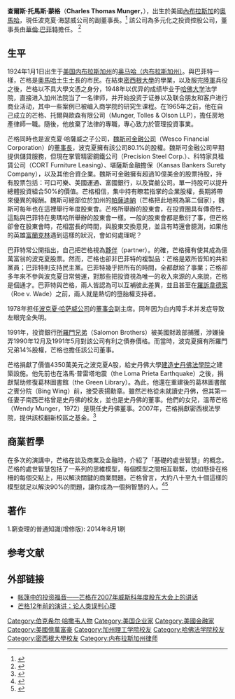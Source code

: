 {{Refimprove|time=2020-06-26T03:06:48+00:00}}
{{noteTA
|1=zh-tw:蒙格;zh-hans:芒格;zh-hant:芒格;
|2=zh-hans:沃伦·巴菲特; zh-tw:華倫·巴菲特; zh-hk:禾倫·巴菲特;
|3=zh-hans:伯克希尔; zh-hk:巴郡; zh-tw:波克夏;
|4=zh-hans:哈撒韦; zh-hk:哈薩威; zh-tw:海瑟威;
|5=zh-hans:沃伦;zh-hk:禾倫;zh-tw:華倫;
|6=zh-hans:首席执行官; zh-hant:執行長;
}}

{{Infobox officeholder
| name = 查理·蒙格
| image =Charlie Munger.jpg
| birth_date = {{birth date and age|1924|1|1}}
| birth_place = {{USA}}[[内布拉斯加|内布拉斯加]][[奧馬哈_(內布拉斯加州)|奥马哈]]
| children = Molly Munger<br>Wendy Munger<br>Charles T. Munger, Jr.<br>Philip R. Munger<br>Barry A. Munger<br>Emilie Munger Ogden
| spouse = {{marriage|Nancy Huggins|1945|1953}}<br>{{marriage|Nancy Barry|1956|2010}}
| net_worth = 19亿美元(至2021年1月)<ref name=Forbes>{{Cite web|title=Charles Munger|url=https://www.forbes.com/profile/charles-munger|website=Forbes|accessdate=15 Jan 2021|archive-date=2017-09-15|archive-url=https://web.archive.org/web/20170915025121/https://www.forbes.com/profile/charles-munger/|dead-url=no}}</ref>
| salary = 10万美元
| alma_mater = [[密西根大學|密西根大學]]<br>[[加利福尼亞理工學院|加利福尼亞理工學院]]<br>[[哈佛法學院|哈佛法學院]]
| occupation = [[波克夏·海瑟威|波克夏·海瑟威]]公司副董事長
| signature  = Charlie Munger Signature transparent.png
| allegiance = {{USA}}
| branch     = [[美國陸軍|美國陸軍]]
| rank       = 少尉
| battles    = [[二戰|二戰]]
| serviceyears = 1943-1946
}}
'''查爾斯·托馬斯·蒙格'''（'''Charles Thomas Munger'''，{{bd|1924年|1月1日|catIdx=M}}），出生於美國[[內布拉斯加|內布拉斯加]]的[[奧馬哈|奧馬哈]]，現任波克夏‧海瑟威公司的副董事長。<ref name=jlowe>{{cite book |last= Lowe |first= Janet|year= 2000|title= Damn Right! Behind the scenes with Berkshire Hathaway Billionaire Charlie Munger|trans-title= |url=https://archive.org/details/damnrightbehinds00jane|language=en|location= |publisher= |isbn=}}</ref> 該公司為多元化之投資控股公司，董事長由[[華倫·巴菲特|華倫·巴菲特]]擔任。
<ref>{{Cite web |url=https://www.berkshirehathaway.com/message.html |title=存档副本 |access-date=2020-07-27 |archive-date=2021-02-08 |archive-url=https://web.archive.org/web/20210208174128/https://www.berkshirehathaway.com/message.html |dead-url=no }}</ref>

==生平==
1924年1月1日出生于[[美国|美国]][[内布拉斯加州|内布拉斯加州]]的[[奥马哈_(内布拉斯加州)|奥马哈（内布拉斯加州）]]。與巴菲特一樣，芒格是[[奧馬哈|奧馬哈]]土生土長的市民。在結束[[密西根大學|密西根大學]]的學業，以及服完[[美國陸軍航空兵團|陸軍]]兵役之後，芒格以不具大學文憑之身分，1948年以优异的成绩毕业于[[哈佛大学|哈佛大学]]法学院，直接进入加州法院当了一名律师，并开始投资于证券以及联合朋友和客户进行商业活动，其中一些案例已被编入商学院的研究生课程。在1965年之前，他在自己成立的芒格、托爾與歐森有限公司（Munger, Tolles & Olson LLP），擔任房地產律師一職。隨後，他放棄了法律的專職，專心致力於管理投資事業。

芒格同時也是波克夏·哈薩威之子公司，[[魏斯可金融公司|魏斯可金融公司]]（Wesco Financial Corporation）的[[董事長|董事長]]，波克夏擁有該公司80.1%的股權。魏斯可金融公司早期提供儲貸服務，但現在掌管精密鋼鐵公司（Precision Steel Corp.）、科特家具租賃公司（CORT Furniture Leasing）、堪薩斯金融擔保（Kansas Bankers Surety Company），以及其他合資企業。魏斯可金融擁有超過10億美金的股票持股，持有股票包括：可口可樂、美國運通、富國銀行，以及寶鹼公司。單一持股可以提升總體投資組合50%的價值。芒格相信，集中持有瞭若指掌的企業股權，長期將帶來優異的報酬。魏斯可總部位於加州的[[帕薩迪納_(加利福尼亞州)|帕薩迪納]]（芒格把此地視為第二個家），魏斯可每年也在這裡舉行年度股東會。芒格所舉辦的股東會，在投資圈具有傳奇性，這點與巴菲特在奧瑪哈所舉辦的股東會一樣。一般的股東會都是敷衍了事，但芒格卻會在股東會時，花相當長的時間，與股東交換意見，並且有時還會臆測，如果他的英雄[[本傑明·富蘭克林|富蘭克林]]遇到這樣的狀況，會如何處理呢？

巴菲特常公開指出，自己把芒格視為[[夥伴|夥伴]]（partner）。的確，芒格擁有使其成為億萬富翁的波克夏股票。然而，芒格也卻非巴菲特的複製品：芒格是眾所皆知的共和黨員；巴菲特則支持民主黨。巴菲特幾乎把所有的時間，全都獻給了事業；芒格卻多年來不參與波克夏日常營運，對那些把投資視為唯一的收入來源的人來說，芒格是個通才。巴菲特與芒格，兩人皆認為可以互補彼此差異，並且甚至在[[羅訴韋德案|羅訴韋德案]]（Roe v. Wade）之前，兩人就是熱切的墮胎權支持者。

1978年担任[[波克夏·哈萨威公司|波克夏·哈萨威公司]]的[[董事会|董事会]]副主席。同年因为白内障手术并发症导致左眼完全失明。

1991年，投資銀行[[所羅門兄弟|所羅門兄弟]]（Salomon Brothers）被美國財政部捕獲，涉嫌操弄1990年12月及1991年5月對該公司有利之債券價格。而當時，波克夏擁有所羅門兄弟14%股權，芒格也擔任該公司董事。

芒格捐獻了價值4350萬美元之波克夏A股，給史丹佛大學[[建造|建造]][[史丹佛|史丹佛]][[法學院|法學院]]之建築設施。他先前也在洛馬·普雷塔地震（the Loma Prieta Earthquake）之後，捐獻幫助修復葛林圖書館（the Green Library）。為此，他還在重建後的葛林圖書館之賓分院（Bing Wing）前，接受表揚勳章。雖然芒格從未就讀史丹佛，但其第一任妻子南西芒格曾是史丹佛的校友，並也是史丹佛的董事。他們的女兒，溫蒂芒格（Wendy Munger，1972）是現任史丹佛董事。2007年，芒格捐獻密西根法學院，提供該校翻新校區之基金。<ref>{{Cite web |url=https://money.cnn.com/2013/04/18/news/economy/munger-michigan/index.html |title=存档副本 |access-date=2020-07-17 |archive-date=2021-01-08 |archive-url=https://web.archive.org/web/20210108191640/https://money.cnn.com/2013/04/18/news/economy/munger-michigan/index.html |dead-url=no }}</ref>

==商業哲學==
在多次的演講中，芒格在談及商業及金融時，介紹了「基礎的處世智慧」的概念。芒格的處世智慧包括了一系列的思維模型，每個模型之間相互聯繫，彷如懸掛在格柵的每個交點上，用以解決關鍵的商業問題。芒格曾言，大約八十至九十個這樣的模型就足以解決90%的問題，讓你成為一個夠智慧的人。<ref name="WorldlyWisdom">{{Cite web|last=Munger|first=Charlie|date=1994-04-14|title=A Lesson on Elementary, Worldly Wisdom As It Relates To Investment Management & Business|url=https://withinourcontrol.com/productivity/charlie-munger-a-lesson-on-elementary-worldly-wisdom/|deadurl=no|access-date=2020-06-06|website=WithinOurControl.com|archive-date=2020-07-16|archive-url=https://web.archive.org/web/20200716160056/https://withinourcontrol.com/productivity/charlie-munger-a-lesson-on-elementary-worldly-wisdom/}}</ref><ref name="WorldlyWisdomRevisited">{{Cite web|last=Munger|first=Charlie|date=1996-04-19|title=A Lesson on Elementary, Worldly Wisdom, Revisited|url=https://withinourcontrol.com/productivity/a-lesson-in-elementary-worldly-wisdom-revisited/|deadurl=no|access-date=2020-06-06|website=WithinOurControl.com|archive-date=2021-02-03|archive-url=https://web.archive.org/web/20210203085116/https://withinourcontrol.com/productivity/a-lesson-in-elementary-worldly-wisdom-revisited/}}</ref>

==著作==
1.窮查理的普通知識(增修版): 2014年8月1刷
==参考文献==
{{reflist}}

==外部链接==
* [http://blog.sina.com.cn/s/blog_4a78b4ee010009rx.html 帐篷中的投资福音——芒格在2007年威斯科年度股东大会上的讲话] {{Wayback|url=http://blog.sina.com.cn/s/blog_4a78b4ee010009rx.html |date=20190723061825 }}
* [http://blog.sina.com.cn/s/blog_5e97837f0100c3wz.html 芒格12年前的演讲：论人类误判心理] {{Wayback|url=http://blog.sina.com.cn/s/blog_5e97837f0100c3wz.html |date=20200803073904 }}

{{伯克希尔·哈撒韦}}
{{Authority control}}
{{DEFAULTSORT:Munger, Charlie}}
[[Category:伯克希尔·哈撒韦人物|Category:伯克希尔·哈撒韦人物]]
[[Category:美国企业家|Category:美国企业家]]
[[Category:美國金融家|Category:美國金融家]]
[[Category:美國億萬富豪|Category:美國億萬富豪]]
[[Category:加州理工学院校友|Category:加州理工学院校友]]
[[Category:哈佛法学院校友|Category:哈佛法学院校友]]
[[Category:密西根大學校友|Category:密西根大學校友]]
[[Category:内布拉斯加州律师|Category:内布拉斯加州律师]]